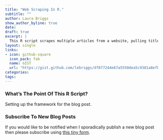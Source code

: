 ```yaml
---
title: "Web Scraping In R."
subtitle: ""
author: Laura Briggs
show_author_byline: true
date: 
draft: true
excerpt: |
  This R script scrapes multiple articles from a website, pulling titles, dates, and content into a neat CSV file. Perfect for those of us who'd rather drink coffee and scroll Tumblr than spend time copy and pasting information into a spreadsheet.
layout: single
links:
- icon: github-square
  icon_pack: fab
  name: GIST
  url: "https://gist.github.com/lebriggs/df877244e67a5550dea5c9381a8efb7c"
categories:
tags:
---
```

### What's The Point Of This R Script?

Setting up the framework for the blog post.

### Subscribe To New Blog Posts
If you would like to be notified when I sporadically publish a new blog post then please subscribe using [this tiny form](https://dashboard.mailerlite.com/forms/1012938/126123917064537119/share). 
